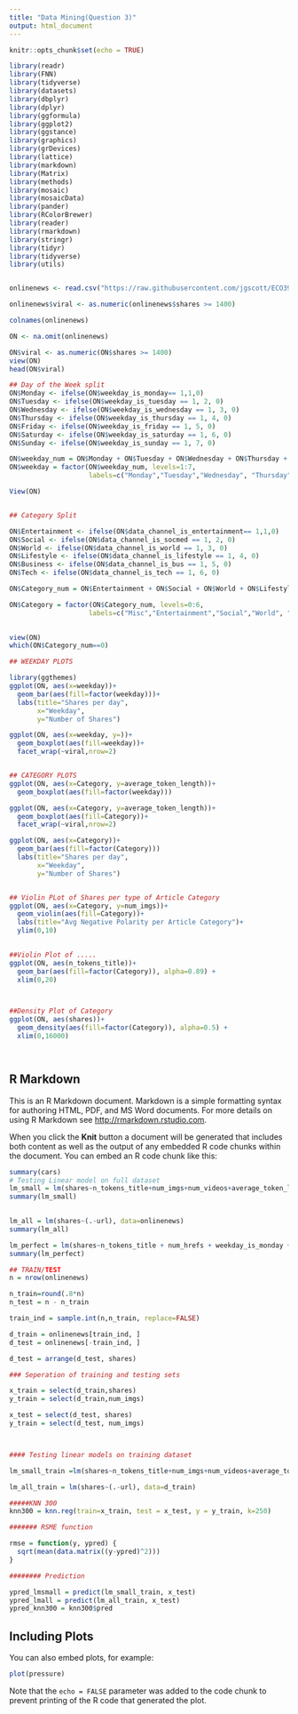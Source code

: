 ---
title: "Data Mining(Question 3)"
output: html_document
---

```{r}
knitr::opts_chunk$set(echo = TRUE)

library(readr)
library(FNN)
library(tidyverse)
library(datasets)
library(dbplyr)
library(dplyr)
library(ggformula)
library(ggplot2)
library(ggstance)
library(graphics)
library(grDevices)
library(lattice)
library(markdown)
library(Matrix)
library(methods)
library(mosaic)
library(mosaicData)
library(pander)
library(RColorBrewer)
library(reader)
library(rmarkdown)
library(stringr)
library(tidyr)
library(tidyverse)
library(utils)


onlinenews <- read.csv("https://raw.githubusercontent.com/jgscott/ECO395M/master/data/online_news.csv")

onlinenews$viral <- as.numeric(onlinenews$shares >= 1400)

colnames(onlinenews)

ON <- na.omit(onlinenews)

ON$viral <- as.numeric(ON$shares >= 1400)
view(ON)
head(ON$viral)

## Day of the Week split
ON$Monday <- ifelse(ON$weekday_is_monday== 1,1,0)
ON$Tuesday <- ifelse(ON$weekday_is_tuesday == 1, 2, 0)
ON$Wednesday <- ifelse(ON$weekday_is_wednesday == 1, 3, 0)
ON$Thursday <- ifelse(ON$weekday_is_thursday == 1, 4, 0)
ON$Friday <- ifelse(ON$weekday_is_friday == 1, 5, 0)
ON$Saturday <- ifelse(ON$weekday_is_saturday == 1, 6, 0)
ON$Sunday <- ifelse(ON$weekday_is_sunday == 1, 7, 0)

ON$weekday_num = ON$Monday + ON$Tuesday + ON$Wednesday + ON$Thursday + ON$Friday + ON$Saturday + ON$Sunday
ON$weekday = factor(ON$weekday_num, levels=1:7, 
                    labels=c("Monday","Tuesday","Wednesday", "Thursday","Friday", "Saturday", "Sunday"))

View(ON)


## Category Split

ON$Entertainment <- ifelse(ON$data_channel_is_entertainment== 1,1,0)
ON$Social <- ifelse(ON$data_channel_is_socmed == 1, 2, 0)
ON$World <- ifelse(ON$data_channel_is_world == 1, 3, 0)
ON$Lifestyle <- ifelse(ON$data_channel_is_lifestyle == 1, 4, 0)
ON$Business <- ifelse(ON$data_channel_is_bus == 1, 5, 0)
ON$Tech <- ifelse(ON$data_channel_is_tech == 1, 6, 0)

ON$Category_num = ON$Entertainment + ON$Social + ON$World + ON$Lifestyle + ON$Business + ON$Tech

ON$Category = factor(ON$Category_num, levels=0:6, 
                    labels=c("Misc","Entertainment","Social","World", "Lifestyle","Business", "Tech" ))
  

view(ON)
which(ON$Category_num==0)

## WEEKDAY PLOTS

library(ggthemes)
ggplot(ON, aes(x=weekday))+
  geom_bar(aes(fill=factor(weekday)))+
  labs(title="Shares per day",
       x="Weekday",
       y="Number of Shares")

ggplot(ON, aes(x=weekday, y=))+
  geom_boxplot(aes(fill=weekday))+
  facet_wrap(~viral,nrow=2)


## CATEGORY PLOTS
ggplot(ON, aes(x=Category, y=average_token_length))+
  geom_boxplot(aes(fill=factor(weekday)))

ggplot(ON, aes(x=Category, y=average_token_length))+
  geom_boxplot(aes(fill=Category))+
  facet_wrap(~viral,nrow=2)

ggplot(ON, aes(x=Category))+
  geom_bar(aes(fill=factor(Category)))
  labs(title="Shares per day",
       x="Weekday",
       y="Number of Shares")


## Violin PLot of Shares per type of Article Category
ggplot(ON, aes(x=Category, y=num_imgs))+
  geom_violin(aes(fill=Category))+
  labs(title="Avg Negative Polarity per Article Category")+
  ylim(0,10)
  

##Violin Plot of .....
ggplot(ON, aes(n_tokens_title))+
  geom_bar(aes(fill=factor(Category)), alpha=0.89) +
  xlim(0,20)



##Density Plot of Category
ggplot(ON, aes(shares))+
  geom_density(aes(fill=factor(Category)), alpha=0.5) +
  xlim(0,16000)




```

## R Markdown

This is an R Markdown document. Markdown is a simple formatting syntax for authoring HTML, PDF, and MS Word documents. For more details on using R Markdown see <http://rmarkdown.rstudio.com>.

When you click the **Knit** button a document will be generated that includes both content as well as the output of any embedded R code chunks within the document. You can embed an R code chunk like this:

```{r cars}
summary(cars)
# Testing Linear model on full dataset
lm_small = lm(shares~n_tokens_title+num_imgs+num_videos+average_token_length, data=onlinenews)
summary(lm_small)

  
lm_all = lm(shares~(.-url), data=onlinenews)
summary(lm_all)

lm_perfect = lm(shares~n_tokens_title + num_hrefs + weekday_is_monday + weekday_is_monday + global_rate_positive_words + avg_negative_polarity + max_negative_polarity + is_weekend, data=onlinenews )
summary(lm_perfect)

## TRAIN/TEST
n = nrow(onlinenews)

n_train=round(.8*n)
n_test = n - n_train

train_ind = sample.int(n,n_train, replace=FALSE)

d_train = onlinenews[train_ind, ]
d_test = onlinenews[-train_ind, ]

d_test = arrange(d_test, shares)

### Seperation of training and testing sets

x_train = select(d_train,shares)
y_train = select(d_train,num_imgs)

x_test = select(d_test, shares)
y_train = select(d_test, num_imgs)



#### Testing linear models on training dataset

lm_small_train =lm(shares~n_tokens_title+num_imgs+num_videos+average_token_length, data=d_train)

lm_all_train = lm(shares~(.-url), data=d_train)

#####KNN 300
knn300 = knn.reg(train=x_train, test = x_test, y = y_train, k=250)

####### RSME function

rmse = function(y, ypred) {
  sqrt(mean(data.matrix((y-ypred)^2)))
}

######## Prediction

ypred_lmsmall = predict(lm_small_train, x_test)
ypred_lmall = predict(lm_all_train, x_test)
ypred_knn300 = knn300$pred
```

## Including Plots

You can also embed plots, for example:

```{r pressure, echo=FALSE}
plot(pressure)
```

Note that the `echo = FALSE` parameter was added to the code chunk to prevent printing of the R code that generated the plot.
